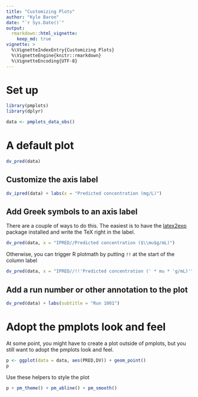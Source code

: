 ```yaml
---
title: "Customizing Plots"
author: "Kyle Baron"
date: "`r Sys.Date()`"
output: 
  rmarkdown::html_vignette: 
    keep_md: true
vignette: >
  %\VignetteIndexEntry{Customizing Plots}
  %\VignetteEngine{knitr::rmarkdown}
  %\VignetteEncoding{UTF-8}
---
```



# Set up
```r
library(pmplots)
library(dplyr)

data <- pmplots_data_obs()
```

# A default plot
```r
dv_pred(data)
```


## Customize the axis label

```r
dv_ipred(data) + labs(x = "Predicted concentration (mg/L)")
```

## Add Greek symbols to an axis label

There are a couple of ways to do this.  The easiest is to have the
[latex2exp](https://CRAN.R-project.org/package=latex2exp) package installed and write the TeX right in the label. 

```r
dv_pred(data, x = "IPRED//Predicted concentration ($\\mu$g/mL)")
```

Otherwise, you can trigger R plotmath by putting `!!` at the 
start of the column label

```r
dv_pred(data, x = "IPRED//!!'Predicted concentration (' * mu * 'g/mL)'")
```

## Add a run number or other annotation to the plot

```r
dv_pred(data) + labs(subtitle = "Run 1001")
```

# Adopt the pmplots look and feel


At some point, you might have to create a plot outside of pmplots, 
but you still want to adopt the pmplots look and feel.  
```r
p <- ggplot(data = data, aes(PRED,DV)) + geom_point()
p
```

Use these helpers to style the plot
```r
p + pm_theme() + pm_abline() + pm_smooth()
```

